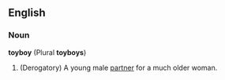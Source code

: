 ==English==
===Noun===
'''toyboy''' (Plural '''toyboys''')
# (Derogatory) A young male [[partner]] for a much older woman.